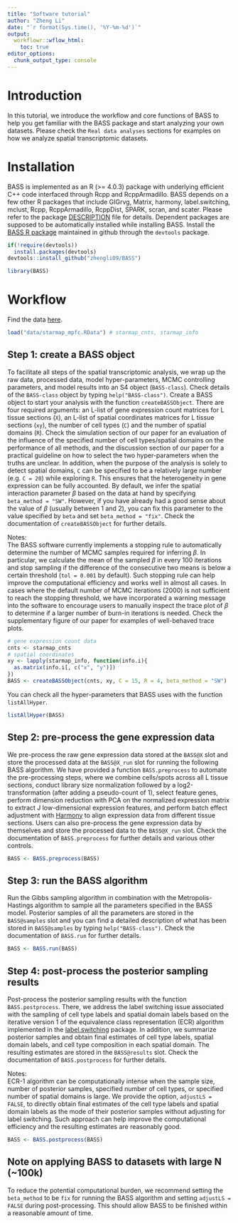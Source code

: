 ```yaml
---
title: "Software tutorial"
author: "Zheng Li"
date: "`r format(Sys.time(), '%Y-%m-%d')`"
output:
  workflowr::wflow_html:
    toc: true
editor_options:
  chunk_output_type: console
---
```

# Introduction
In this tutorial, we introduce the workflow and core functions of BASS to help 
you get familiar with the BASS package and start analyzing your own datasets. 
Please check the `Real data analyses` sections for examples on how we analyze 
spatial transcriptomic datasets.

# Installation
BASS is implemented as an R (>= 4.0.3) package with underlying efficient C++ 
code interfaced through Rcpp and RcppArmadillo. BASS depends on a few other 
R packages that include GIGrvg, Matrix, harmony, label.switching, mclust, Rcpp, 
RcppArmadillo, RcppDist, SPARK, scran, and scater. Please refer to the package 
[DESCRIPTION](https://github.com/zhengli09/BASS/blob/master/DESCRIPTION) file 
for details. Dependent packages are supposed to be automatically installed while 
installing BASS. Install the [BASS R package](https://github.com/zhengli09/BASS) 
maintained in github through the `devtools` package.
```r
if(!require(devtools))
  install.packages(devtools)
devtools::install_github("zhengli09/BASS")
```
```r
library(BASS)
```

# Workflow
Find the data [here](https://github.com/zhengli09/BASS-Analysis/tree/master/data).
```r
load("data/starmap_mpfc.RData") # starmap_cnts, starmap_info
```

## Step 1: create a BASS object
To facilitate all steps of the spatial transcriptomic analysis, we wrap up the 
raw data, processed data, model hyper-parameters, MCMC controlling parameters, 
and model results into an S4 object (`BASS-class`). Check details of the 
`BASS-class` object by typing `help("BASS-class")`. Create a BASS object to 
start your analysis with the function `createBASSObject`. There are four 
required arguments: an L-list of gene expression count matrices for L tissue 
sections (`X`), an L-list of spatial coordinates matrices for L tissue sections 
(`xy`), the number of cell types (`C`) and the number of spatial domains (`R`). 
Check the simulation section of our paper for an evaluation of the influence of 
the specified number of cell types/spatial domains on the performance of all 
methods, and the discussion section of our paper for a practical guideline on 
how to select the two hyper-parameters when the truths are unclear. In addition, 
when the purpose of the analysis is solely to detect spatial domains, `C` can be 
specified to be a relatively large number (e.g. `C = 20`) while exploring `R`. 
This ensures that the heterogeneity in gene expression can be fully accounted. 
By default, we infer the spatial interaction parameter $\beta$ based on the data 
at hand by specifying `beta_method = "SW"`. However, if you have already had a 
good sense about the value of $\beta$ (usually between 1 and 2), you can fix 
this parameter to the value specified by `beta` and set `beta_method = "fix"`. 
Check the documentation of `createBASSObject` for further details.

Notes:  
The BASS software currently implements a stopping rule to automatically 
determine the number of MCMC samples required for inferring $\beta$. In 
particular, we calculate the mean of the sampled $\beta$ in every 100 iterations 
and stop sampling if the difference of the consecutive two means is below a 
certain threshold (`tol = 0.001` by default). Such stopping rule can help 
improve the computational efficiency and works well in almost all cases. In 
cases where the default number of MCMC iterations (2000) is not sufficient to 
reach the stopping threshold, we have incorporated a warning message into the 
software to encourage users to manually inspect the trace plot of $\beta$ to 
determine if a larger number of burn-in iterations is needed. Check the 
supplementary figure of our paper for examples of well-behaved trace plots.
```r
# gene expression count data
cnts <- starmap_cnts
# spatial coordinates
xy <- lapply(starmap_info, function(info.i){
  as.matrix(info.i[, c("x", "y")])
})
BASS <- createBASSObject(cnts, xy, C = 15, R = 4, beta_method = "SW")
```

You can check all the hyper-parameters that BASS uses with the function 
`listAllHyper`.
```r
listAllHyper(BASS)
```

## Step 2: pre-process the gene expression data
We pre-process the raw gene expression data stored at the `BASS@X` slot and
store the processed data at the `BASS@X_run` slot for running the following
BASS algorithm. We have provided a function `BASS.preprocess` to automate the
pre-processing steps, where we combine cells/spots across all L tissue sections,
conduct library size normalization followed by a log2-transformation (after
adding a pseudo-count of 1), select feature genes, perform dimension reduction
with PCA on the normalized expression matrix to extract J low-dimensional
expression features, and perform batch effect adjustment with
[Harmony](https://www.nature.com/articles/s41592-019-0619-0) to align expression
data from different tissue sections. Users can also pre-process the gene
expression data by themselves and store the processed data to the `BASS@X_run`
slot. Check the documentation of `BASS.preprocess` for further details and
various other controls.
```r
BASS <- BASS.preprocess(BASS)
```

## Step 3: run the BASS algorithm
Run the Gibbs sampling algorithm in combination with the Metropolis-Hastings 
algorithm to sample all the parameters specified in the BASS model. Posterior 
samples of all the parameters are stored in the `BASS@samples` slot and you can 
find a detailed description of what has been stored in `BASS@samples` by typing 
`help("BASS-class")`. Check the documentation of `BASS.run` for further details.
```r
BASS <- BASS.run(BASS)
```

## Step 4: post-process the posterior sampling results
Post-process the posterior sampling results with the function
`BASS.postprocess`. There, we address the label switching issue associated with
the sampling of cell type labels and spatial domain labels based on the
iterative version 1 of the equivalence class representation (ECR) algorithm
implemented in the
[label.switching](https://www.jstatsoft.org/article/view/v069c01) package. In
addition, we summarize posterior samples and obtain final estimates of cell type
labels, spatial domain labels, and cell type composition in each spatial domain.
The resulting estimates are stored in the `BASS@results` slot. Check the
documentation of `BASS.postprocess` for further details.

Notes:  
ECR-1 algorithm can be computationally intense when the sample size, number of 
posterior samples, specified number of cell types, or specified number of 
spatial domains is large. We provide the option, `adjustLS = FALSE`, to directly 
obtain final estimates of the cell type labels and spatial domain labels as the 
mode of their posterior samples without adjusting for label switching. Such 
approach can help improve the computational efficiency and the resulting 
estimates are reasonably good.
```r
BASS <- BASS.postprocess(BASS)
```

## Note on applying BASS to datasets with large N (~100k)
To reduce the potential computational burden, we recommend setting the 
`beta_method` to be `fix` for running the BASS algorithm and setting
`adjustLS = FALSE` during post-processing. This should allow BASS to be
finished within a reasonable amount of time.

